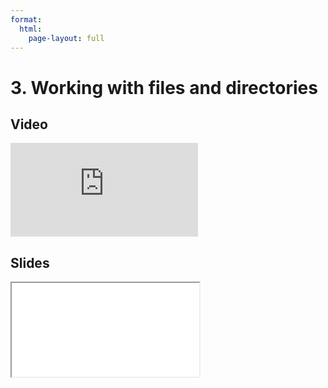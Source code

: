 ```yaml
---
format:
  html:
    page-layout: full
---
```


# 3. Working with files and directories

::: {.panel-tabset .nav-pills}

## Video

<iframe
    class="video"
    src="https://www.youtube.com/embed/pLEkFYgJP6U?start=1584&end=2540&rel=0" 
    title="Module 2 Video - Working with files and directories"
    frameborder="0"
    allow="accelerometer; autoplay; clipboard-write; encrypted-media; gyroscope; picture-in-picture"
    allowfullscreen
></iframe>

## Slides

<iframe
    class="slide-deck"
    src="slides/module2_05.html"
></iframe>

:::

